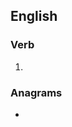 ==English==

===Verb===
{{head|en|present participle}}

# {{present participle of|swage|lang=en|nocat=1}}

===Anagrams===
* {{anagrams|en|waggins}}